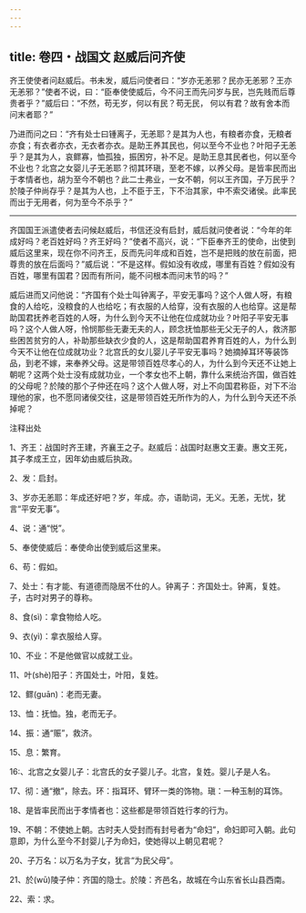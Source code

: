 ```yaml
---
---
---
```

title: 卷四・战国文 赵威后问齐使
---

齐王使使者问赵威后。书未发，威后问使者曰：“岁亦无恙邪？民亦无恙邪？王亦无恙邪？”使者不说，曰：“臣奉使使威后，今不问王而先问岁与民，岂先贱而后尊贵者乎？”威后曰：“不然，苟无岁，何以有民？苟无民， 何以有君？故有舍本而问末者耶？”

乃进而问之曰：“齐有处士曰锺离子，无恙耶？是其为人也，有粮者亦食，无粮者亦食；有衣者亦衣，无衣者亦衣。是助王养其民也，何以至今不业也？叶阳子无恙乎？是其为人，哀鳏寡，恤孤独，振困穷，补不足。是助王息其民者也，何以至今不业也？北宫之女婴儿子无恙耶？彻其环瑱，至老不嫁，以养父母。是皆率民而出于孝情者也，胡为至今不朝也？此二士弗业，一女不朝，何以王齐国，子万民乎？於陵子仲尚存乎？是其为人也，上不臣于王，下不治其家，中不索交诸侯。此率民而出于无用者，何为至今不杀乎？”

----------------

齐国国王派遣使者去问候赵威后，书信还没有启封，威后就问使者说：“今年的年成好吗？老百姓好吗？齐王好吗？”使者不高兴，说：“下臣奉齐王的使命，出使到威后这里来，现在你不问齐王，反而先问年成和百姓，岂不是把贱的放在前面，把尊贵的放在后面吗？”威后说：“不是这样。假如没有收成，哪里有百姓？假如没有百姓，哪里有国君？因而有所问，能不问根本而问末节的吗？”

威后进而又问他说：“齐国有个处士叫钟离子，平安无事吗？这个人做人呀，有粮食的人给吃，没粮食的人也给吃；有衣服的人给穿，没有衣服的人也给穿。这是帮助国君抚养老百姓的人呀，为什么到今天不让他在位成就功业？叶阳子平安无事吗？这个人做人呀，怜悯那些无妻无夫的人，顾念抚恤那些无父无子的人，救济那些困苦贫穷的人，补助那些缺衣少食的人，这是帮助国君养育百姓的人，为什么到今天不让他在位成就功业？北宫氏的女儿婴儿子平安无事吗？她摘掉耳环等装饰品，到老不嫁，来奉养父母。这是带领百姓尽孝心的人，为什么到今天还不让她上朝呢？这两个处士没有成就功业，一个孝女也不上朝，靠什么来统治齐国，做百姓的父母呢？於陵的那个子仲还在吗？这个人做人呀，对上不向国君称臣，对下不治理他的家，也不愿同诸侯交往，这是带领百姓无所作为的人，为什么到今天还不杀掉呢？

注释出处

1、齐王：战国时齐王建，齐襄王之子。赵威后：战国时赵惠文王妻。惠文王死，其子孝成王立，因年幼由威后执政。

2、发：启封。

3、岁亦无恙耶：年成还好吧？岁，年成。亦，语助词，无义。无恙，无忧，犹言“平安无事”。

4、说：通“悦”。

5、奉使使威后：奉使命出使到威后这里来。

6、苟：假如。

7、处士：有才能、有道德而隐居不仕的人。钟离子：齐国处士。钟离，复姓。子，古时对男子的尊称。

8、食(sì)：拿食物给人吃。

9、衣(yì)：拿衣服给人穿。

10、不业：不是他做官以成就工业。

11、叶(shè)阳子：齐国处士，叶阳，复姓。

12、鳏(guān)：老而无妻。

13、恤：抚恤。独，老而无子。

14、振：通“赈”，救济。

15、息：繁育。

16:、北宫之女婴儿子：北宫氏的女子婴儿子。北宫，复姓。婴儿子是人名。

17、彻：通“撤”，除去。环：指耳环、臂环一类的饰物。瑱：一种玉制的耳饰。

18、是皆率民而出于孝情者也：这些都是带领百姓行孝的行为。

19、不朝：不使她上朝。古时夫人受封而有封号者为“命妇”，命妇即可入朝。此句意即，为什么至今不封婴儿子为命妇，使她得以上朝见君呢？

20、子万名：以万名为子女，犹言“为民父母”。

21、於(wū)陵子仲：齐国的隐士。於陵：齐邑名，故城在今山东省长山县西南。

22、索：求。

